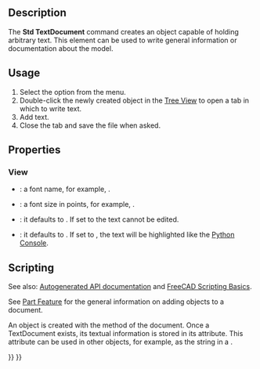 <languages/>
<translate>

<!--T:16-->
{{Docnav
|[[Std_ViewScreenShot|ViewScreenShot]]
|[[Std_DemoMode|DemoMode]]
|[[Std_Tools_Menu|Std Tools Menu]]
|IconL=Std_ViewScreenShot.svg
|IconR=Std_DemoMode.svg
|IconC=Freecad.svg
}}

<!--T:1-->
{{GuiCommand
|Name=Std TextDocument
|MenuLocation=Tools → Add text document
|Workbenches=All
|Version=0.19
|SeeAlso=[[Draft ShapeString|Draft ShapeString]], [[Draft Text|Draft Text]]
}}

==Description== <!--T:2-->

<!--T:3-->
The '''Std TextDocument''' command creates an object capable of holding arbitrary text. This element can be used to write general information or documentation about the model.

==Usage== <!--T:4-->

<!--T:5-->
# Select the {{MenuCommand|Tools → [[Image:Std_TextDocument.svg|16px]] Add text document}} option from the menu.
# Double-click the newly created object in the [[Tree_View|Tree View]] to open a tab in which to write text.
# Add text.
# Close the tab and save the file when asked.

==Properties== <!--T:12-->

===View=== <!--T:13-->

<!--T:14-->
{{TitleProperty|Editor}}

<!--T:15-->
* {{PropertyView|Font Name|Font}}: a font name, for example, {{Value|Ubuntu Mono}}.
* {{PropertyView|Font Size|Float}}: a font size in points, for example, {{Value|11}}.
* {{PropertyView|Read Only|Bool}}: it defaults to {{FALSE}}. If set to {{TRUE}} the text cannot be edited. 
* {{PropertyView|Syntax Highlighter|Enumeration}}: it defaults to {{Value|None}}. If set to {{Value|Python}}, the text will be highlighted like the [[Python_Console|Python Console]].

==Scripting== <!--T:6-->

<!--T:7-->
See also: [https://freecad.github.io/SourceDoc/ Autogenerated API documentation] and [[FreeCAD_Scripting_Basics|FreeCAD Scripting Basics]].

<!--T:8-->
See [[Part_Feature|Part Feature]] for the general information on adding objects to a document.

<!--T:9-->
An {{incode|App::TextDocument}} object is created with the {{incode|addObject()}} method of the document. Once a TextDocument exists, its textual information is stored in its {{incode|Text}} attribute. This attribute can be used in other objects, for example, as the string in a {{Button|[[Image:Draft_ShapeString.svg|16px]] [[Draft_ShapeString|Draft ShapeString]]}}.

</translate>
{{Code|code=
import FreeCAD as App
import Draft

doc = App.newDocument()
obj = doc.addObject("App::TextDocument", "Text_document")
obj.Text = "textual information"
doc.recompute()

obj2 = Draft.makeShapeString(obj.Text, "/usr/share/fonts/truetype/dejavu/DejaVuSans.ttf", 10)
doc.recompute()
}}
<translate>


<!--T:17-->
{{Docnav
|[[Std_ViewScreenShot|ViewScreenShot]]
|[[Std_DemoMode|DemoMode]]
|[[Std_Tools_Menu|Std Tools Menu]]
|IconL=Std_ViewScreenShot.svg
|IconR=Std_DemoMode.svg
|IconC=Freecad.svg
}}

</translate>
{{Std_Base_navi{{#translation:}}}}
{{Userdocnavi{{#translation:}}}}